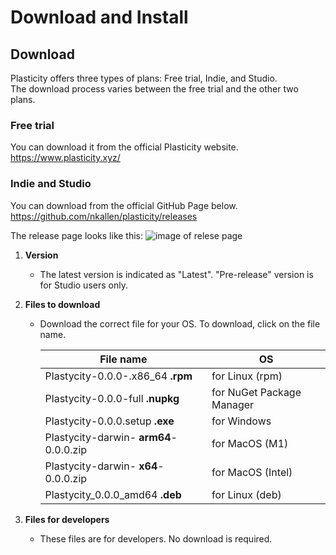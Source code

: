 # Download and Install

## Download
Plasticity offers three types of plans: Free trial, Indie, and Studio. <br />
The download process varies between the free trial and the other two plans.

### Free trial
You can download it from the official Plasticity website.<br />
https://www.plasticity.xyz/

### Indie and Studio
You can download from the official GitHub Page below.<br />
https://github.com/nkallen/plasticity/releases

The release page looks like this:
![image of relese page ](/img/github-release-page.png)

1. **Version**
   - The latest version is indicated as "Latest". "Pre-release" version is for Studio users only.

2. **Files to download**
   - Download the correct file for your OS. To download, click on the file name.

       | File name                              | OS                        |
       | -------------------------------------- | ------------------------- |
       | Plastycity-0.0.0-.x86_64 **.rpm**      | for Linux (rpm)           |
       | Plastycity-0.0.0-full **.nupkg**       | for NuGet Package Manager |
       | Plastycity-0.0.0.setup **.exe**        | for Windows               |
       | Plastycity-darwin- **arm64**-0.0.0.zip | for MacOS (M1)            |
       | Plastycity-darwin- **x64**-0.0.0.zip   | for MacOS (Intel)         |
       | Plastycity_0.0.0_amd64 **.deb**        | for Linux (deb)           |

3. **Files for developers**
   - These files are for developers. No download is required.





